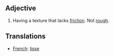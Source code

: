 ==Adjective==

#Having a texture that lacks [[friction]].  Not [[rough]].

==Translations==
*[[French]]: [[lisse]]